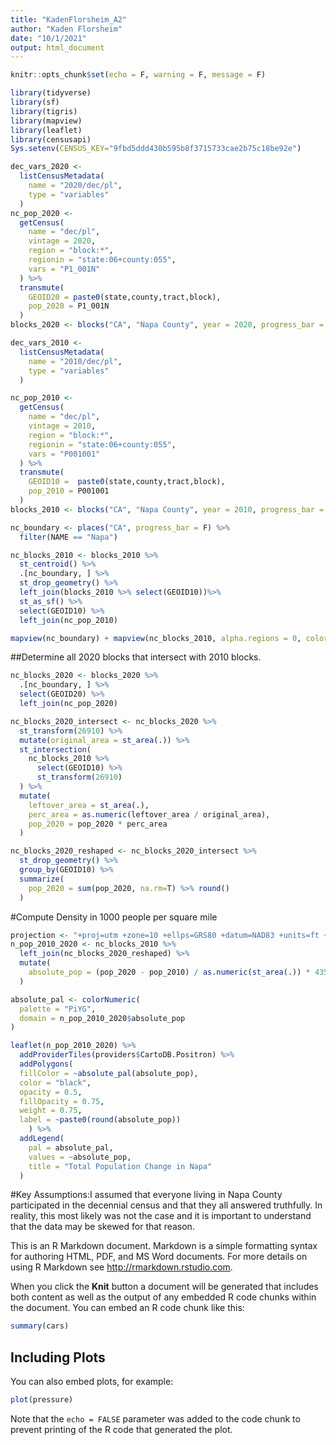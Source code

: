 ```yaml
---
title: "KadenFlorsheim_A2"
author: "Kaden Florsheim"
date: "10/1/2021"
output: html_document
---
```


```r
knitr::opts_chunk$set(echo = F, warning = F, message = F)
```

```r
library(tidyverse)
library(sf)
library(tigris)
library(mapview)
library(leaflet)
library(censusapi)
Sys.setenv(CENSUS_KEY="9fbd5ddd430b595b8f3715733cae2b75c18be92e")
```

```r
dec_vars_2020 <-
  listCensusMetadata(
    name = "2020/dec/pl",
    type = "variables"
  )
nc_pop_2020 <-
  getCensus(
    name = "dec/pl",
    vintage = 2020,
    region = "block:*", 
    regionin = "state:06+county:055",
    vars = "P1_001N"
  ) %>% 
  transmute(
    GEOID20 = paste0(state,county,tract,block),
    pop_2020 = P1_001N
  )
blocks_2020 <- blocks("CA", "Napa County", year = 2020, progress_bar = F)
```

```r
dec_vars_2010 <-
  listCensusMetadata(
    name = "2010/dec/pl",
    type = "variables"
  )

nc_pop_2010 <-
  getCensus(
    name = "dec/pl",
    vintage = 2010,
    region = "block:*", 
    regionin = "state:06+county:055",
    vars = "P001001"
  ) %>% 
  transmute(
    GEOID10 =  paste0(state,county,tract,block),
    pop_2010 = P001001
  )
blocks_2010 <- blocks("CA", "Napa County", year = 2010, progress_bar = F)
```

```r
nc_boundary <- places("CA", progress_bar = F) %>% 
  filter(NAME == "Napa")

nc_blocks_2010 <- blocks_2010 %>% 
  st_centroid() %>% 
  .[nc_boundary, ] %>% 
  st_drop_geometry() %>% 
  left_join(blocks_2010 %>% select(GEOID10))%>% 
  st_as_sf() %>% 
  select(GEOID10) %>% 
  left_join(nc_pop_2010)

mapview(nc_boundary) + mapview(nc_blocks_2010, alpha.regions = 0, color = "red", lwd = 2)
```

##Determine all 2020 blocks that intersect with 2010 blocks.
```r
nc_blocks_2020 <- blocks_2020 %>%
  .[nc_boundary, ] %>% 
  select(GEOID20) %>% 
  left_join(nc_pop_2020)
```

```r
nc_blocks_2020_intersect <- nc_blocks_2020 %>% 
  st_transform(26910) %>% 
  mutate(original_area = st_area(.)) %>% 
  st_intersection(
    nc_blocks_2010 %>%
      select(GEOID10) %>% 
      st_transform(26910)
  ) %>% 
  mutate(
    leftover_area = st_area(.),
    perc_area = as.numeric(leftover_area / original_area),
    pop_2020 = pop_2020 * perc_area
  )
```

```r
nc_blocks_2020_reshaped <- nc_blocks_2020_intersect %>%
  st_drop_geometry() %>% 
  group_by(GEOID10) %>% 
  summarize(
    pop_2020 = sum(pop_2020, na.rm=T) %>% round()
  )
```

#Compute Density in 1000 people per square mile
```r
projection <- "+proj=utm +zone=10 +ellps=GRS80 +datum=NAD83 +units=ft +no_defs"
n_pop_2010_2020 <- nc_blocks_2010 %>% 
  left_join(nc_blocks_2020_reshaped) %>% 
  mutate(
    absolute_pop = (pop_2020 - pop_2010) / as.numeric(st_area(.)) * 43560
  )
```

```r
absolute_pal <- colorNumeric(
  palette = "PiYG",
  domain = n_pop_2010_2020$absolute_pop
)
```

```r
leaflet(n_pop_2010_2020) %>% 
  addProviderTiles(providers$CartoDB.Positron) %>% 
  addPolygons(
  fillColor = ~absolute_pal(absolute_pop),
  color = "black",
  opacity = 0.5,
  fillOpacity = 0.75,
  weight = 0.75,
  label = ~paste0(round(absolute_pop))
    ) %>%
  addLegend(
    pal = absolute_pal,
    values = ~absolute_pop,
    title = "Total Population Change in Napa"
  )
```


#Key Assumptions:I assumed that everyone living in Napa County participated in the decennial census and that they all answered truthfully. In reality, this most likely was not the case and it is important to understand that the data may be skewed for that reason.

This is an R Markdown document. Markdown is a simple formatting syntax for authoring HTML, PDF, and MS Word documents. For more details on using R Markdown see <http://rmarkdown.rstudio.com>.

When you click the **Knit** button a document will be generated that includes both content as well as the output of any embedded R code chunks within the document. You can embed an R code chunk like this:

```r
summary(cars)
```

## Including Plots

You can also embed plots, for example:

```r
plot(pressure)
```

Note that the `echo = FALSE` parameter was added to the code chunk to prevent printing of the R code that generated the plot.

